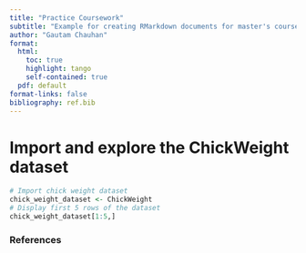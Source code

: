 ```yaml
---
title: "Practice Coursework"
subtitle: "Example for creating RMarkdown documents for master's coursework"
author: "Gautam Chauhan"
format:
  html:
    toc: true
    highlight: tango
    self-contained: true
  pdf: default
format-links: false
bibliography: ref.bib
---
```


# Import and explore the ChickWeight dataset

```r
# Import chick weight dataset
chick_weight_dataset <- ChickWeight
# Display first 5 rows of the dataset
chick_weight_dataset[1:5,]
```

### References

::: {#refs}
:::
